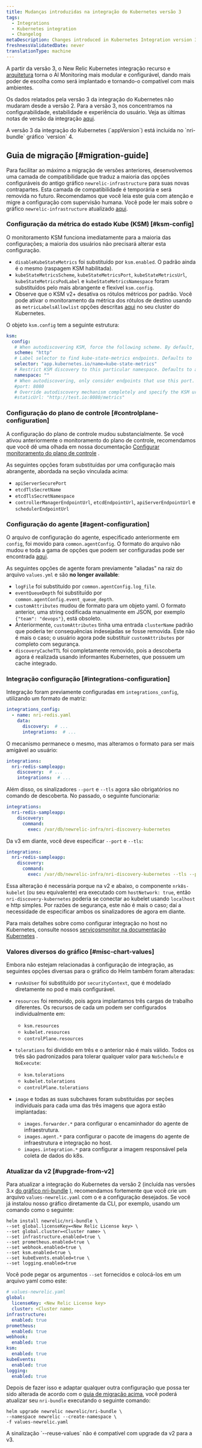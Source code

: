 ```yaml
---
title: Mudanças introduzidas na integração do Kubernetes versão 3
tags:
  - Integrations
  - Kubernetes integration
  - Changelog
metaDescription: Changes introduced in Kubernetes Integration version 3
freshnessValidatedDate: never
translationType: machine
---
```


A partir da versão 3, o New Relic Kubernetes integração recurso e [arquitetura](/docs/kubernetes-pixie/kubernetes-integration/get-started/kubernetes-components/#architecture) torna o AI Monitoring mais modular e configurável, dando mais poder de escolha como será implantado e tornando-o compatível com mais ambientes.

Os dados relatados pela versão 3 da integração do Kubernetes não mudaram desde a versão 2. Para a versão 3, nos concentramos na configurabilidade, estabilidade e experiência do usuário. Veja as últimas notas de versão da integração [aqui](/docs/release-notes/infrastructure-release-notes/kubernetes-integration-release-notes/).

<Callout variant="important">
  A versão 3 da integração do Kubernetes (`appVersion`) está incluída no `nri-bundle` gráfico `version` 4.
</Callout>

## Guia de migração [#migration-guide]

Para facilitar ao máximo a migração de versões anteriores, desenvolvemos uma camada de compatibilidade que traduz a maioria das opções configuráveis do antigo gráfico `newrelic-infrastructure` para suas novas contrapartes. Esta camada de compatibilidade é temporária e será removida no futuro. Recomendamos que você leia este guia com atenção e migre a configuração com supervisão humana. Você pode ler mais sobre o gráfico `newrelic-infrastructure` atualizado [aqui](https://github.com/newrelic/nri-kubernetes/tree/main/charts/newrelic-infrastructure#newrelic-infrastructure).

### Configuração da métrica do estado Kube (KSM) [#ksm-config]

<Callout variant="tip">
  O monitoramento KSM funciona imediatamente para a maioria das configurações; a maioria dos usuários não precisará alterar esta configuração.
</Callout>

* `disableKubeStateMetrics` foi substituído por `ksm.enabled`. O padrão ainda é o mesmo (raspagem KSM habilitada).
* `kubeStateMetricsScheme`, `kubeStateMetricsPort`, `kubeStateMetricsUrl`, `kubeStateMetricsPodLabel` e `kubeStateMetricsNamespace` foram substituídos pelo mais abrangente e flexível `ksm.config`.
* Observe que o KSM v2+ desativa os rótulos métricos por padrão. Você pode ativar o monitoramento da métrica dos rótulos de destino usando as `metricLabelsAllowlist` opções descritas [aqui](https://github.com/kubernetes/kube-state-metrics/blob/main/docs/cli-arguments.md) no seu cluster do Kubernetes.

O objeto `ksm.config` tem a seguinte estrutura:

```yaml
ksm:
  config:
   # When autodiscovering KSM, force the following scheme. By default, `http` is used.
   scheme: "http"
   # Label selector to find kube-state-metrics endpoints. Defaults to `app.kubernetes.io/name=kube-state-metrics`.
   selector: "app.kubernetes.io/name=kube-state-metrics"
   # Restrict KSM discovery to this particular namespace. Defaults to all namespaces.
   namespace: ""
   # When autodiscovering, only consider endpoints that use this port. By default, all ports from the discovered `endpoint` are probed.
   #port: 8080
   # Override autodiscovery mechanism completely and specify the KSM url directly instead
   #staticUrl: "http://test.io:8080/metrics"
```

### Configuração do plano de controle [#controlplane-configuration]

A configuração do plano de controle mudou substancialmente. Se você ativou anteriormente o monitoramento do plano de controle, recomendamos que você dê uma olhada em nossa documentação [Configurar monitoramento do plano de controle](/docs/kubernetes-pixie/kubernetes-integration/advanced-configuration/configure-control-plane-monitoring) .

As seguintes opções foram substituídas por uma configuração mais abrangente, abordada na seção vinculada acima:

* `apiServerSecurePort`
* `etcdTlsSecretName`
* `etcdTlsSecretNamespace`
* `controllerManagerEndpointUrl`, `etcdEndpointUrl`, `apiServerEndpointUrl` e `schedulerEndpointUrl`

### Configuração do agente [#agent-configuration]

O arquivo de configuração do agente, especificado anteriormente em `config`, foi movido para `common.agentConfig`. O formato do arquivo não mudou e toda a gama de opções que podem ser configuradas pode ser encontrada [aqui](/docs/infrastructure/install-infrastructure-agent/configuration/infrastructure-agent-configuration-settings/).

As seguintes opções de agente foram previamente "aliadas" na raiz do arquivo `values.yml` e são <DNT>**no longer available**</DNT>:

* `logFile` foi substituído por `common.agentConfig.log_file`.
* `eventQueueDepth` foi substituído por `common.agentConfig.event_queue_depth`.
* `customAttributes` mudou de formato para um objeto yaml. O formato anterior, uma string codificada manualmente em JSON, por exemplo `{"team": "devops"}`, está obsoleto.
* Anteriormente, `customAttributes` tinha uma entrada `clusterName` padrão que poderia ter consequências indesejadas se fosse removida. Este não é mais o caso; o usuário agora pode substituir `customAttributes` por completo com segurança.
* `discoveryCacheTTL` foi completamente removido, pois a descoberta agora é realizada usando informantes Kubernetes, que possuem um cache integrado.

### Integração configuração [#integrations-configuration]

Integração foram previamente configuradas em `integrations_config`, utilizando um formato de matriz:

```yaml
integrations_config:
  - name: nri-redis.yaml
    data:
      discovery:  # ...
      integrations:  # ...
```

O mecanismo permanece o mesmo, mas alteramos o formato para ser mais amigável ao usuário:

```yaml
integrations:
  nri-redis-sampleapp:
    discovery:  # ...
    integrations:  # ...
```

Além disso, os sinalizadores `--port` e `--tls` agora são obrigatórios no comando de descoberta. No passado, o seguinte funcionaria:

```yaml
integrations:
  nri-redis-sampleapp:
    discovery:
      command:
        exec: /var/db/newrelic-infra/nri-discovery-kubernetes
```

Da v3 em diante, você deve especificar `--port` e `--tls`:

```yaml
integrations:
  nri-redis-sampleapp:
    discovery:
      command:
        exec: /var/db/newrelic-infra/nri-discovery-kubernetes --tls --port 10250
```

Essa alteração é necessária porque na v2 e abaixo, o componente `nrk8s-kubelet` (ou seu equivalente) era executado com `hostNetwork: true`, então `nri-discovery-kubernetes` poderia se conectar ao kubelet usando `localhost` e http simples. Por razões de segurança, este não é mais o caso; daí a necessidade de especificar ambos os sinalizadores de agora em diante.

Para mais detalhes sobre como configurar integração no host no Kubernetes, consulte nossos [serviçosmonitor na documentação Kubernetes](/docs/kubernetes-pixie/kubernetes-integration/link-apps-services/monitor-services-running-kubernetes) .

### Valores diversos do gráfico [#misc-chart-values]

Embora não estejam relacionadas à configuração de integração, as seguintes opções diversas para o gráfico do Helm também foram alteradas:

* `runAsUser` foi substituído por `securityContext`, que é modelado diretamente no pod e mais configurável.

* `resources` foi removido, pois agora implantamos três cargas de trabalho diferentes. Os recursos de cada um podem ser configurados individualmente em:

  * `ksm.resources`
  * `kubelet.resources`
  * `controlPlane.resources`

* `tolerations` foi dividido em três e o anterior não é mais válido. Todos os três são padronizados para tolerar qualquer valor para `NoSchedule` e `NoExecute`:

  * `ksm.tolerations`
  * `kubelet.tolerations`
  * `controlPlane.tolerations`

* `image` e todas as suas subchaves foram substituídas por seções individuais para cada uma das três imagens que agora estão implantadas:

  * `images.forwarder.*` para configurar o encaminhador do agente de infraestrutura.
  * `images.agent.*` para configurar o pacote de imagens do agente de infraestrutura e integração no host.
  * `images.integration.*` para configurar a imagem responsável pela coleta de dados do k8s.

### Atualizar da v2 [#upgrade-from-v2]

Para atualizar a integração do Kubernetes da versão 2 (incluída nas versões 3.x [do gráfico nri-bundle](https://github.com/newrelic/helm-charts/tree/master/charts/nri-bundle) ), recomendamos fortemente que você crie um arquivo `values-newrelic.yaml` com o <InlinePopover type="licenseKey"/>e a configuração desejados. Se você já instalou nosso gráfico diretamente da CLI, por exemplo, usando um comando como o seguinte:

```shell
helm install newrelic/nri-bundle \
--set global.licenseKey=<New Relic License key> \
--set global.cluster=<Cluster name> \
--set infrastructure.enabled=true \
--set prometheus.enabled=true \
--set webhook.enabled=true \
--set ksm.enabled=true \
--set kubeEvents.enabled=true \
--set logging.enabled=true
```

Você pode pegar os argumentos `--set` fornecidos e colocá-los em um arquivo yaml como este:

```yaml
# values-newrelic.yaml
global:
  licenseKey: <New Relic License key>
  cluster: <Cluster name>
infrastructure:
  enabled: true
prometheus:
  enabled: true
webhook:
  enabled: true
ksm:
  enabled: true
kubeEvents:
  enabled: true
logging:
  enabled: true
```

Depois de fazer isso e adaptar qualquer outra configuração que possa ter sido alterada de acordo com o [guia de migração acima](#migration-guide), você poderá atualizar seu `nri-bundle` executando o seguinte comando:

```shell
helm upgrade newrelic newrelic/nri-bundle \
--namespace newrelic --create-namespace \
-f values-newrelic.yaml
```

<Callout variant="important">
  A sinalização `--reuse-values` não é compatível com upgrade da v2 para a v3.
</Callout>
